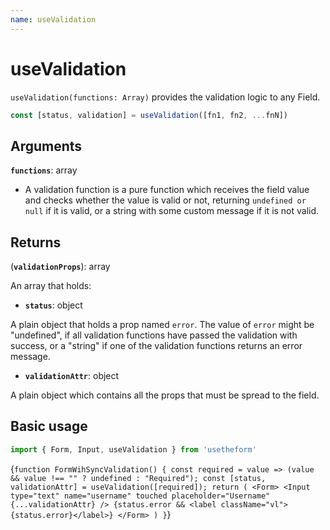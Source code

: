 ---
name: useValidation
---


# useValidation
`useValidation(functions: Array)` provides the validation logic to any Field.

```javascript
const [status, validation] = useValidation([fn1, fn2, ...fnN])
```

## Arguments

**`functions`**: array

  - A validation function is a pure function which receives the field value and checks whether the value is valid or not, returning `undefined or null` if it is valid, or a string with some custom message if it is not valid.

## Returns

(**`validationProps`**): array

An array that holds:

  - **`status`**: object

  A plain object that holds a prop named `error`.
  The value of `error` might be "undefined", if all validation functions have passed the validation with success, or a "string" if one of the validation functions returns an error message.

  - **`validationAttr`**: object

  A plain object which contains all the props that must be spread to the field.

## Basic usage

```javascript
import { Form, Input, useValidation } from 'usetheform'
```

<Playground>{`function FormWihSyncValidation() {
    const required = value => (value && value !== "" ? undefined : "Required");
    const [status, validationAttr] = useValidation([required]);
    return (
      <Form>
        <Input type="text" name="username" touched placeholder="Username" {...validationAttr} />
        {status.error && <label className="vl">{status.error}</label>}
      </Form>
    )
  }`}
</Playground>

